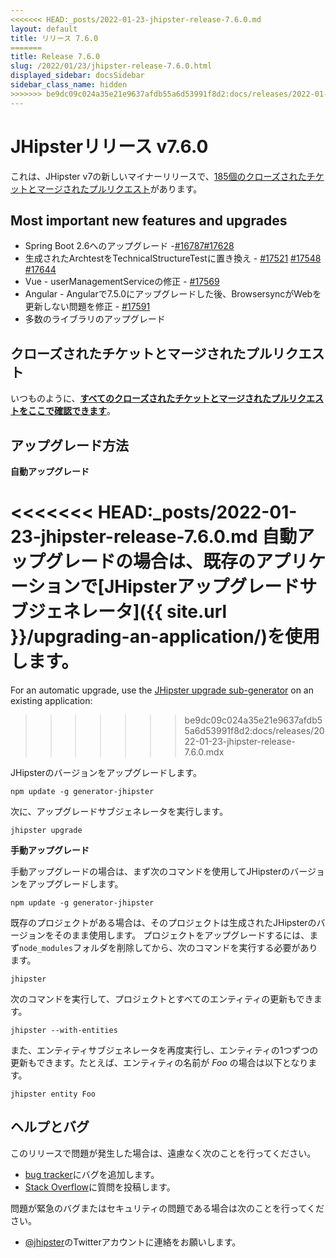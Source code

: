 ```yaml
---
<<<<<<< HEAD:_posts/2022-01-23-jhipster-release-7.6.0.md
layout: default
title: リリース 7.6.0
=======
title: Release 7.6.0
slug: /2022/01/23/jhipster-release-7.6.0.html
displayed_sidebar: docsSidebar
sidebar_class_name: hidden
>>>>>>> be9dc09c024a35e21e9637afdb55a6d53991f8d2:docs/releases/2022-01-23-jhipster-release-7.6.0.mdx
---
```


JHipsterリリース v7.6.0
==================

これは、JHipster v7の新しいマイナーリリースで、[185個のクローズされたチケットとマージされたプルリクエスト](https://github.com/jhipster/generator-jhipster/issues?q=milestone%3A7.6.0+is%3Aclosed)があります。


Most important new features and upgrades
-------------

- Spring Boot 2.6へのアップグレード -[#16787](https://github.com/jhipster/generator-jhipster/pull/16787)[#17628](https://github.com/jhipster/generator-jhipster/pull/17628)
- 生成されたArchtestをTechnicalStructureTestに置き換え - [#17521](https://github.com/jhipster/generator-jhipster/pull/17521) [#17548](https://github.com/jhipster/generator-jhipster/pull/17548) [#17644](https://github.com/jhipster/generator-jhipster/pull/17644)
- Vue - userManagementServiceの修正 - [#17569](https://github.com/jhipster/generator-jhipster/pull/17569)
- Angular - Angularで7.5.0にアップグレードした後、BrowsersyncがWebを更新しない問題を修正 - [#17591](https://github.com/jhipster/generator-jhipster/pull/17591)
- 多数のライブラリのアップグレード

クローズされたチケットとマージされたプルリクエスト
------------
いつものように、__[すべてのクローズされたチケットとマージされたプルリクエストをここで確認できます](https://github.com/jhipster/generator-jhipster/issues?q=milestone%3A7.6.0+is%3Aclosed)__。

アップグレード方法
------------

**自動アップグレード**

<<<<<<< HEAD:_posts/2022-01-23-jhipster-release-7.6.0.md
自動アップグレードの場合は、既存のアプリケーションで[JHipsterアップグレードサブジェネレータ]({{ site.url }}/upgrading-an-application/)を使用します。
=======
For an automatic upgrade, use the [JHipster upgrade sub-generator](/upgrading-an-application/) on an existing application:
>>>>>>> be9dc09c024a35e21e9637afdb55a6d53991f8d2:docs/releases/2022-01-23-jhipster-release-7.6.0.mdx

JHipsterのバージョンをアップグレードします。

```
npm update -g generator-jhipster
```

次に、アップグレードサブジェネレータを実行します。

```
jhipster upgrade
```

**手動アップグレード**

手動アップグレードの場合は、まず次のコマンドを使用してJHipsterのバージョンをアップグレードします。

```
npm update -g generator-jhipster
```

既存のプロジェクトがある場合は、そのプロジェクトは生成されたJHipsterのバージョンをそのまま使用します。
プロジェクトをアップグレードするには、まず`node_modules`フォルダを削除してから、次のコマンドを実行する必要があります。

```
jhipster
```

次のコマンドを実行して、プロジェクトとすべてのエンティティの更新もできます。

```
jhipster --with-entities
```

また、エンティティサブジェネレータを再度実行し、エンティティの1つずつの更新もできます。たとえば、エンティティの名前が _Foo_ の場合は以下となります。

```
jhipster entity Foo
```


ヘルプとバグ
--------------

このリリースで問題が発生した場合は、遠慮なく次のことを行ってください。

- [bug tracker](https://github.com/jhipster/generator-jhipster/issues?state=open)にバグを追加します。
- [Stack Overflow](http://stackoverflow.com/tags/jhipster/info)に質問を投稿します。

問題が緊急のバグまたはセキュリティの問題である場合は次のことを行ってください。

- [@jhipster](https://twitter.com/jhipster)のTwitterアカウントに連絡をお願いします。

